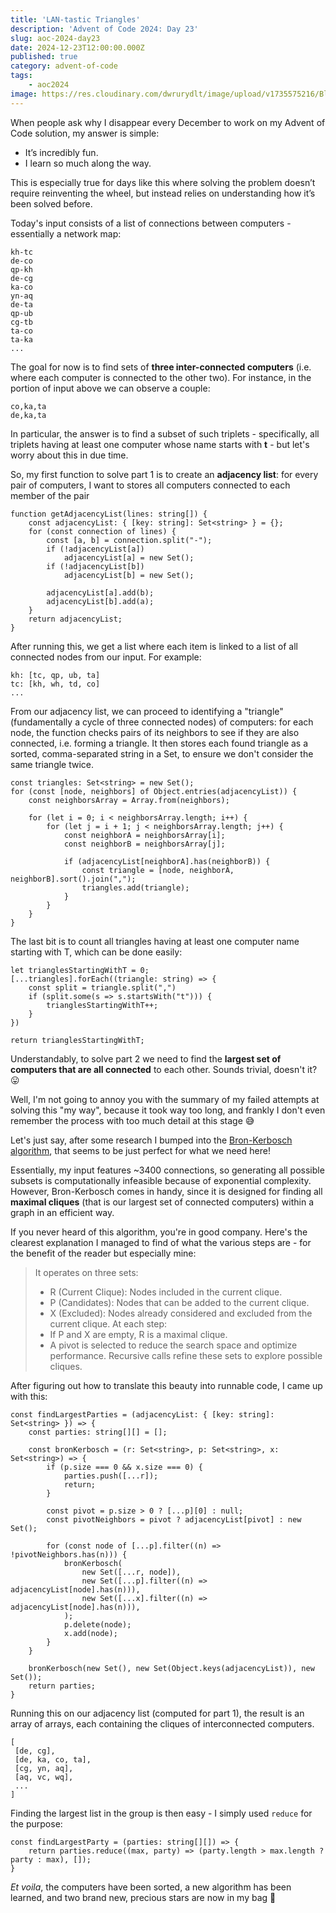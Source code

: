 ```yaml
---
title: 'LAN-tastic Triangles'
description: 'Advent of Code 2024: Day 23'
slug: aoc-2024-day23
date: 2024-12-23T12:00:00.000Z
published: true
category: advent-of-code
tags:
    - aoc2024
image: https://res.cloudinary.com/dwrurydlt/image/upload/v1735575216/Blog/2024-day-23_nu59v0.webp
---
```


When people ask why I disappear every December to work on my Advent of Code solution, my answer is simple:

- It’s incredibly fun.
- I learn so much along the way.

This is especially true for days like this where solving the problem doesn’t require reinventing the wheel, but instead relies on understanding how it’s been solved before.

Today's input consists of a list of connections between computers - essentially a network map:

```
kh-tc
de-co
qp-kh
de-cg
ka-co
yn-aq
de-ta
qp-ub
cg-tb
ta-co
ta-ka
...
```

The goal for now is to find sets of **three inter-connected computers** (i.e. where each computer is connected to the other two). For instance, in the portion of input above we can observe a couple:

```
co,ka,ta
de,ka,ta
```

In particular, the answer is to find a subset of such triplets - specifically, all triplets having at least one computer whose name starts with **t** - but let's worry about this in due time.

So, my first function to solve part 1 is to create an **adjacency list**: for every pair of computers, I want to stores all computers connected to each member of the pair

```
function getAdjacencyList(lines: string[]) {
    const adjacencyList: { [key: string]: Set<string> } = {};
    for (const connection of lines) {
        const [a, b] = connection.split("-");
        if (!adjacencyList[a])
            adjacencyList[a] = new Set();
        if (!adjacencyList[b])
            adjacencyList[b] = new Set();

        adjacencyList[a].add(b);
        adjacencyList[b].add(a);
    }
    return adjacencyList;
}
```

After running this, we get a list where each item is linked to a list of all connected nodes from our input. For example:

```
kh: [tc, qp, ub, ta]
tc: [kh, wh, td, co]
...
```

From our adjacency list, we can proceed to identifying a "triangle" (fundamentally a cycle of three connected nodes) of computers: for each node, the function checks pairs of its neighbors to see if they are also connected, i.e. forming a triangle. It then stores each found triangle as a sorted, comma-separated string in a Set, to ensure we don't consider the same triangle twice.

```
const triangles: Set<string> = new Set();
for (const [node, neighbors] of Object.entries(adjacencyList)) {
    const neighborsArray = Array.from(neighbors);

    for (let i = 0; i < neighborsArray.length; i++) {
        for (let j = i + 1; j < neighborsArray.length; j++) {
            const neighborA = neighborsArray[i];
            const neighborB = neighborsArray[j];

            if (adjacencyList[neighborA].has(neighborB)) {
                const triangle = [node, neighborA, neighborB].sort().join(",");
                triangles.add(triangle);
            }
        }
    }
}
```

The last bit is to count all triangles having at least one computer name starting with T, which can be done easily:

```
let trianglesStartingWithT = 0;
[...triangles].forEach((triangle: string) => {
    const split = triangle.split(",")
    if (split.some(s => s.startsWith("t"))) {
        trianglesStartingWithT++;
    }
})

return trianglesStartingWithT;
```

Understandably, to solve part 2 we need to find the **largest set of computers that are all connected** to each other. Sounds trivial, doesn't it? 😛

Well, I'm not going to annoy you with the summary of my failed attempts at solving this "my way", because it took way too long, and frankly I don't even remember the process with too much detail at this stage 😅

Let's just say, after some research I bumped into the [Bron-Kerbosch algorithm](https://en.wikipedia.org/wiki/Bron%E2%80%93Kerbosch_algorithm), that seems to be just perfect for what we need here!

Essentially, my input features ~3400 connections, so generating all possible subsets is computationally infeasible because of exponential complexity. However, Bron-Kerbosch comes in handy, since it is designed for finding all **maximal cliques** (that is our largest set of connected computers) within a graph in an efficient way.

If you never heard of this algorithm, you're in good company. Here's the clearest explanation I managed to find of what the various steps are - for the benefit of the reader but especially mine:

> It operates on three sets:
>
> - R (Current Clique): Nodes included in the current clique.
> - P (Candidates): Nodes that can be added to the current clique.
> - X (Excluded): Nodes already considered and excluded from the current clique.
>   At each step:
> - If P and X are empty, R is a maximal clique.
> - A pivot is selected to reduce the search space and optimize performance.
>   Recursive calls refine these sets to explore possible cliques.

After figuring out how to translate this beauty into runnable code, I came up with this:

```
const findLargestParties = (adjacencyList: { [key: string]: Set<string> }) => {
    const parties: string[][] = [];

    const bronKerbosch = (r: Set<string>, p: Set<string>, x: Set<string>) => {
        if (p.size === 0 && x.size === 0) {
            parties.push([...r]);
            return;
        }

        const pivot = p.size > 0 ? [...p][0] : null;
        const pivotNeighbors = pivot ? adjacencyList[pivot] : new Set();

        for (const node of [...p].filter((n) => !pivotNeighbors.has(n))) {
            bronKerbosch(
                new Set([...r, node]),
                new Set([...p].filter((n) => adjacencyList[node].has(n))),
                new Set([...x].filter((n) => adjacencyList[node].has(n))),
            );
            p.delete(node);
            x.add(node);
        }
    }

    bronKerbosch(new Set(), new Set(Object.keys(adjacencyList)), new Set());
    return parties;
}
```

Running this on our adjacency list (computed for part 1), the result is an array of arrays, each containing the cliques of interconnected computers.

```
[
 [de, cg],
 [de, ka, co, ta],
 [cg, yn, aq],
 [aq, vc, wq],
 ...
]
```

Finding the largest list in the group is then easy - I simply used `reduce` for the purpose:

```
const findLargestParty = (parties: string[][]) => {
    return parties.reduce((max, party) => (party.length > max.length ? party : max), []);
}
```

_Et voila_, the computers have been sorted, a new algorithm has been learned, and two brand new, precious stars are now in my bag 🤩
